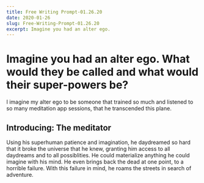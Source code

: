 ```yaml
---
title: Free Writing Prompt-01.26.20
date: 2020-01-26
slug: Free-Writing-Prompt-01.26.20
excerpt: Imagine you had an alter ego.
---
```


#  Imagine you had an alter ego. What would they be called and what would their super-powers be?

I imagine my alter ego to be someone that trained so much and listened to so many meditation app sessions, that he transcended this plane.

## Introducing: The meditator

Using his superhuman patience and imagination, he daydreamed so hard that it broke the universe that he knew, granting him access to all daydreams and to all possiblities. He could materialize anything he could imagine with his mind. He even brings back the dead at one point, to a horrible failure. With this failure in mind, he roams the streets in search of adventure.